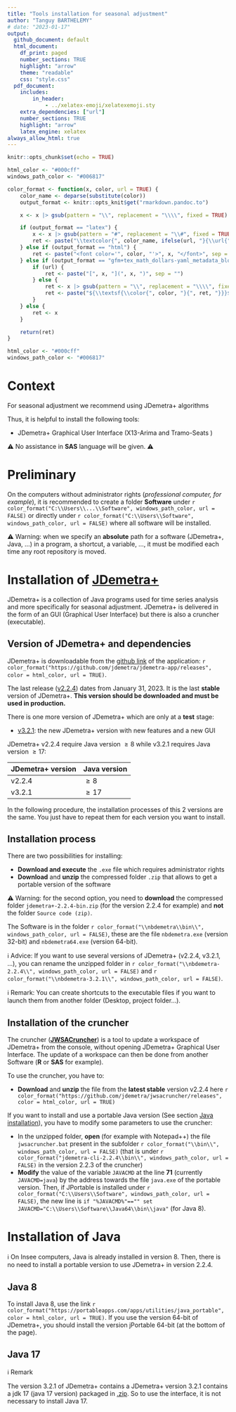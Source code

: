 ```yaml
---
title: "Tools installation for seasonal adjustment"
author: "Tanguy BARTHELEMY"
# date: "2023-01-17"
output:
  github_document: default
  html_document:
    df_print: paged
    number_sections: TRUE
    highlight: "arrow"
    theme: "readable"
    css: "style.css"
  pdf_document: 
    includes:
        in_header: 
            - ../xelatex-emoji/xelatexemoji.sty
    extra_dependencies: ["url"]
    number_sections: TRUE
    highlight: "arrow"
    latex_engine: xelatex
always_allow_html: true
---
```


```r
knitr::opts_chunk$set(echo = TRUE)
```

```r
html_color <- "#000cff"
windows_path_color <- "#006817"

color_format <- function(x, color, url = TRUE) {
    color_name <- deparse(substitute(color))
    output_format <- knitr::opts_knit$get("rmarkdown.pandoc.to")

    x <- x |> gsub(pattern = "\\", replacement = "\\\\", fixed = TRUE)

    if (output_format == "latex") {
        x <- x |> gsub(pattern = "#", replacement = "\\#", fixed = TRUE)
        ret <- paste("\\textcolor{", color_name, ifelse(url, "}{\\url{", "}{\\nolinkurl{"), x, ifelse(url, "}}", "}}"), sep = "")
    } else if (output_format == "html") {
        ret <- paste("<font color='", color, "'>", x, "</font>", sep = "")
    } else if (output_format == "gfm+tex_math_dollars-yaml_metadata_block") {
        if (url) {
            ret <- paste("[", x, "](", x, ")", sep = "")
        } else {
            ret <- x |> gsub(pattern = "\\", replacement = "\\\\", fixed = TRUE)
            ret <- paste("${\\textsf{\\color{", color, "}{", ret, "}}}$", sep = "")
        }
    } else {
        ret <- x
    }

    return(ret)
}
```

```r
html_color <- "#000cff"
windows_path_color <- "#006817"
```

\definecolor{html_color}{HTML}{000cff}
\definecolor{windows_path_color}{HTML}{006817}

\renewcommand{\xelatexemojipath}[1]{../xelatex-emoji/images/#1}


# Context {-}

For seasonal adjustment we recommend using JDemetra+ algorithms

Thus, it is helpful to install the following tools: 

-   JDemetra+ Graphical User Interface (X13-Arima and Tramo-Seats )

⚠️ No assistance in **SAS** language will be given. ⚠️


# Preliminary {-}

On the computers without administrator rights (*professional computer, for example*), it is recommended to create a folder **Software** under `r color_format("C:\\Users\\...\\Software", windows_path_color, url = FALSE)` or directly under `r color_format("C:\\Users\\Software", windows_path_color, url = FALSE)` where all software will be installed.

⚠️ Warning: when we specify an **absolute** path for a software (JDemetra+, Java, ...) in a program, a shortcut, a variable, ..., it must be modified each time any root repository is moved.

# Installation of [JDemetra+](https://github.com/jdemetra/jdemetra-app)

JDemetra+ is a collection of Java programs used for time series analysis and more specifically for seasonal adjustment. JDemetra+ is delivered in the form of an GUI (Graphical User Interface) but there is also a cruncher (executable).

## Version of JDemetra+ and dependencies

JDemetra+ is downloadable from the [github link](https://github.com/jdemetra/jdemetra-app/releases) of the application: `r color_format("https://github.com/jdemetra/jdemetra-app/releases", color = html_color, url = TRUE)`.

The last release ([v2.2.4](https://github.com/jdemetra/jdemetra-app/releases/tag/v2.2.3)) dates from January 31, 2023. It is the last **stable** version of JDemetra+. **This version should be downloaded and must be used in production.**

There is one more version of JDemetra+ which are only at a **test** stage:

-   [v3.2.1](https://github.com/jdemetra/jdplus-main/releases/tag/v3.2.1): the new JDemetra+ version with new features and a new GUI

JDemetra+ v2.2.4 require Java version $\geq 8$ while v3.2.1 requires Java version $\geq 17$:

| JDemetra+ version | Java version |
|-------------------|--------------|
|            v2.2.4 |     $\geq 8$ |
|            v3.2.1 |    $\geq 17$ |

In the following procedure, the installation processes of this 2 versions are the same. You just have to repeat them for each version you want to install.


## Installation process

There are two possibilities for installing:

-   **Download and execute** the `.exe` file which requires administrator rights
-   **Download** and **unzip** the compressed folder `.zip` that allows to get a portable version of the software

⚠️ Warning: for the second option, you need to **download** the compressed folder `jdemetra+-2.2.4-bin.zip` (for the version 2.2.4 for example) and **not** the folder `Source code (zip)`.

The Software is in the folder `r color_format("\\nbdemetra\\bin\\", windows_path_color, url = FALSE)`, these are the file `nbdemetra.exe` (version 32-bit) and `nbdemetra64.exe` (version 64-bit).

ℹ Advice: If you want to use several versions of JDemetra+ (v2.2.4, v3.2.1, ...), you can rename the unzipped folder in `r color_format("\\nbdemetra-2.2.4\\", windows_path_color, url = FALSE)` and `r color_format("\\nbdemetra-3.2.1\\", windows_path_color, url = FALSE)`.

ℹ️ Remark: You can create shortcuts to the executable files if you want to launch them from another folder (Desktop, project folder...).

## Installation of the cruncher

The cruncher ([**JWSACruncher**](https://github.com/jdemetra/jwsacruncher)) is a tool to update a workspace of JDemetra+ from the console, without opening JDemetra+ Graphical User Interface. The update of a workspace can then be done from another Software (**R** or **SAS** for example).

To use the cruncher, you have to:

-   **Download** and **unzip** the file from the **latest stable** version v2.2.4 here `r color_format("https://github.com/jdemetra/jwsacruncher/releases", color = html_color, url = TRUE)`

If you want to install and use a portable Java version (See section [Java installation](#install_java)), you have to modify some parameters to use the cruncher:

-   In the unzipped folder, **open** (for example with Notepad++) the file `jwsacruncher.bat` present in the subfolder `r color_format("\\bin\\", windows_path_color, url = FALSE)` (that is under `r color_format("jdemetra-cli-2.2.4\\bin\\", windows_path_color, url = FALSE)` in the version 2.2.3 of the cruncher)
-   **Modify** the value of the variable `JAVACMD` at the line **71** (currently `JAVACMD=java`) by the address towards the file `java.exe` of the portable version. Then, if JPortable is installed under `r color_format("C:\\Users\\Software", windows_path_color, url = FALSE)`, the new line is `if "%JAVACMD%"=="" set JAVACMD="C:\\Users\\Software\\Java64\\bin\\java"` (for Java 8).


# Installation of Java {#install_java}

ℹ️ On Insee computers, Java is already installed in version 8. Then, there is no need to install a portable version to use JDemetra+ in version 2.2.4.

## Java 8

To install Java 8, use the link `r color_format("https://portableapps.com/apps/utilities/java_portable", color = html_color, url = TRUE)`. If you use the version 64-bit of JDemetra+, you should install the version jPortable 64-bit (at the bottom of the page).


## Java 17

ℹ️ Remark

The version 3.2.1 of JDemetra+ contains a
JDemetra+ version 3.2.1 contains a jdk 17 (java 17 version) packaged in [.zip](https://github.com/jdemetra/jdplus-main/releases/tag/v3.2.1). So to use the interface, it is not necessary to install Java 17.
